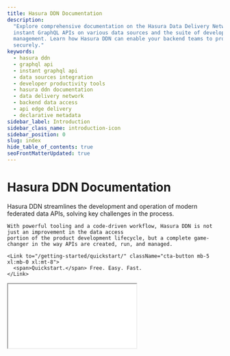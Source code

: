 ```yaml
---
title: Hasura DDN Documentation
description:
  "Explore comprehensive documentation on the Hasura Data Delivery Network (DDN). Discover its ability to generate
  instant GraphQL APIs on various data sources and the suite of developer tools it offers for increased productivity and
  management. Learn how Hasura DDN can enable your backend teams to provide data access from the edge efficiently and
  securely."
keywords:
  - hasura ddn
  - graphql api
  - instant graphql api
  - data sources integration
  - developer productivity tools
  - hasura ddn documentation
  - data delivery network
  - backend data access
  - api edge delivery
  - declarative metadata
sidebar_label: Introduction
sidebar_class_name: introduction-icon
sidebar_position: 0
slug: index
hide_table_of_contents: true
seoFrontMatterUpdated: true
---
```



# Hasura DDN Documentation

<div className={'front-matter'}>
  <div>
    Hasura DDN streamlines the development and operation of modern federated data APIs, <Link to="/basics/background/">solving key challenges</Link> in the process.

    With powerful tooling and a code-driven workflow, Hasura DDN is not just an improvement in the data access
    portion of the product development lifecycle, but a complete game-changer in the way APIs are created, run, and managed.

    <Link to="/getting-started/quickstart/" className="cta-button mb-5 xl:mb-0 xl:mt-8">
      <span>Quickstart.</span> Free. Easy. Fast.
    </Link>

  </div>
  <div className={'video-wrapper'}>
    <div className={'video-aspect-ratio'}>
      <iframe
        src={"https://www.youtube.com/embed/wppOexzYOMw"}
        allow="accelerometer; autoplay; encrypted-media; gyroscope; picture-in-picture"
        allowFullScreen
      />
    </div>
  </div>
</div>

### Popular Topics

<div className={"card-wrapper"}>
<div className={"card"}>
    <div className={"card-content-items"}>
      <Thumbnail src="/img/get-started.png" alt="Get Started" />
      <div className={"card-content"}>
        <h4>
          <Quickstart />
          Quickstart
        </h4>
        <p>Learn how to get started with Hasura and deploy a GraphQL API on your data in minutes.</p>
      </div>
    </div>
    <Link href={"/getting-started/quickstart"}>
      Quickstart with Hasura DDN
      <ChevronRight />
    </Link>
  </div>
  <div className={"card"}>
    <div className={"card-content-items"}>
      <Thumbnail src="/img/basics.png" alt="Basics" />
      <div className={"card-content"}>
        <h4>
          <Basics />
          Basics
        </h4>
        <p>
          Here, you can learn more about our core concepts; we'll cover all the basics so you're ready to start
          building.
        </p>
      </div>
    </div>
    <Link href={"/basics/overview/"}>
      Learn the basics
      <ChevronRight />
    </Link>
  </div>
  <div className={"card"}>
    <div className={"card-content-items"}>
      <Thumbnail src="/img/graphql-api.png" alt="GraphQL API" />
      <div className={"card-content"}>
        <h4>
          <GraphQLAPI />
          GraphQL API
        </h4>
        <p>We provide an instant GraphQL API by generating your GraphQL schema for you based on your data.</p>
      </div>
    </div>
    <Link href={"/graphql-api/overview"}>
      Learn about the GraphQL API
      <ChevronRight />
    </Link>
  </div>
</div>
